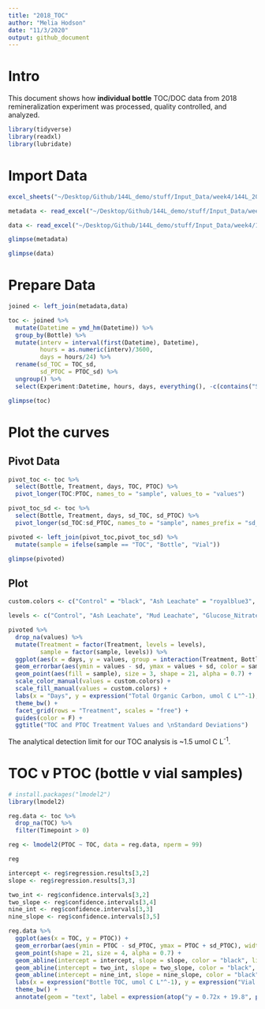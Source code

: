 ```yaml
---
title: "2018_TOC"
author: "Melia Hodson"
date: "11/3/2020"
output: github_document
---
```


# Intro

This document shows how **individual bottle** TOC/DOC data from 2018 remineralization experiment was processed, quality controlled, and analyzed. 

```r
library(tidyverse)
library(readxl)
library(lubridate)
```

# Import Data

```r
excel_sheets("~/Desktop/Github/144L_demo/stuff/Input_Data/week4/144L_2018_Exp_TOC.xlsx")

metadata <- read_excel("~/Desktop/Github/144L_demo/stuff/Input_Data/week4/144L_2018_Exp_TOC.xlsx", sheet = "Metadata")

data <- read_excel("~/Desktop/Github/144L_demo/stuff/Input_Data/week4/144L_2018_Exp_TOC.xlsx", sheet = "Data")
```

```r
glimpse(metadata)
```

```r
glimpse(data)
```

# Prepare Data

```r
joined <- left_join(metadata,data)

toc <- joined %>% 
  mutate(Datetime = ymd_hm(Datetime)) %>% 
  group_by(Bottle) %>% 
  mutate(interv = interval(first(Datetime), Datetime),
         hours = as.numeric(interv)/3600,
         days = hours/24) %>% 
  rename(sd_TOC = TOC_sd,
         sd_PTOC = PTOC_sd) %>% 
  ungroup() %>% 
  select(Experiment:Datetime, hours, days, everything(), -c(contains("Sample")), interv)

```

```r
glimpse(toc)
```

# Plot the curves

## Pivot Data

```r
pivot_toc <- toc %>% 
  select(Bottle, Treatment, days, TOC, PTOC) %>% 
  pivot_longer(TOC:PTOC, names_to = "sample", values_to = "values")

pivot_toc_sd <- toc %>% 
  select(Bottle, Treatment, days, sd_TOC, sd_PTOC) %>% 
  pivot_longer(sd_TOC:sd_PTOC, names_to = "sample", names_prefix = "sd_", values_to = "sd")

pivoted <- left_join(pivot_toc,pivot_toc_sd) %>% 
  mutate(sample = ifelse(sample == "TOC", "Bottle", "Vial"))

glimpse(pivoted)
```

## Plot

```r
custom.colors <- c("Control" = "black", "Ash Leachate" = "royalblue3", "Mud Leachate" = "lawngreen", "Glucose_Nitrate_Phosphate" = "tan1", "Vial" = "hotpink2", "Bottle" = "forestgreen")

levels <- c("Control", "Ash Leachate", "Mud Leachate", "Glucose_Nitrate_Phosphate", "Bottle", "Vial")

pivoted %>% 
  drop_na(values) %>% 
  mutate(Treatment = factor(Treatment, levels = levels),
         sample = factor(sample, levels)) %>% 
  ggplot(aes(x = days, y = values, group = interaction(Treatment, Bottle))) +
  geom_errorbar(aes(ymin = values - sd, ymax = values + sd, color = sample), width = 0.4) +
  geom_point(aes(fill = sample), size = 3, shape = 21, alpha = 0.7) +
  scale_color_manual(values = custom.colors) +
  scale_fill_manual(values = custom.colors) +
  labs(x = "Days", y = expression("Total Organic Carbon, umol C L"^-1), color = "", fill = "") +
  theme_bw() +
  facet_grid(rows = "Treatment", scales = "free") +
  guides(color = F) +
  ggtitle("TOC and PTOC Treatment Values and \nStandard Deviations")
```

The analytical detection limit for our TOC analysis is ~1.5 umol C L^-1^.

# TOC v PTOC (bottle v vial samples)

```r
# install.packages("lmodel2")
library(lmodel2)

reg.data <- toc %>% 
  drop_na(TOC) %>% 
  filter(Timepoint > 0) 

reg <- lmodel2(PTOC ~ TOC, data = reg.data, nperm = 99) 
```

```r
reg
```
```r
intercept <- reg$regression.results[3,2]
slope <- reg$regression.results[3,3]

two_int <- reg$confidence.intervals[3,2]
two_slope <- reg$confidence.intervals[3,4]
nine_int <- reg$confidence.intervals[3,3]
nine_slope <- reg$confidence.intervals[3,5]
```

```r
reg.data %>% 
  ggplot(aes(x = TOC, y = PTOC)) +
  geom_errorbar(aes(ymin = PTOC - sd_PTOC, ymax = PTOC + sd_PTOC), width = 0.05) +
  geom_point(shape = 21, size = 4, alpha = 0.7) +
  geom_abline(intercept = intercept, slope = slope, color = "black", linetype = 3, size = 1) +
  geom_abline(intercept = two_int, slope = two_slope, color = "black", linetype = 3, size = 1) +
  geom_abline(intercept = nine_int, slope = nine_slope, color = "black", linetype = 3, size = 1) +
  labs(x = expression("Bottle TOC, umol C L"^-1), y = expression("Vial TOC umol C L"^-1)) +
  theme_bw() +
  annotate(geom = "text", label = expression(atop("y = 0.72x + 19.8", paste("r"^2, "0.97", italic("p"), "= 0.01"))), x = 70, y = 74, size = 4)
```

